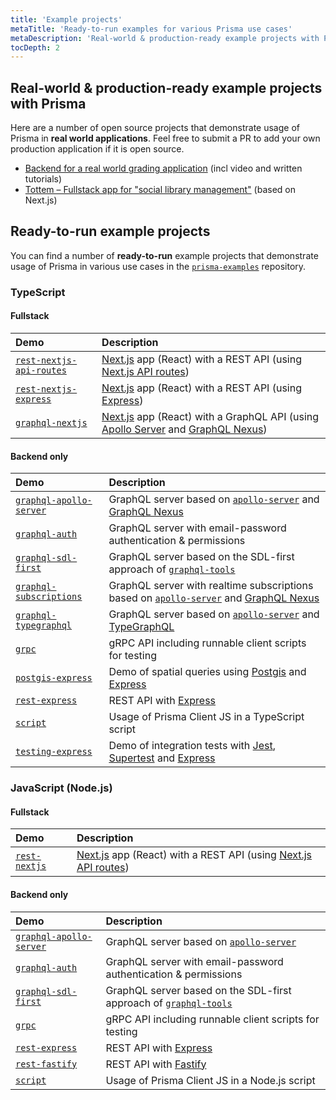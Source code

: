 ```yaml
---
title: 'Example projects'
metaTitle: 'Ready-to-run examples for various Prisma use cases'
metaDescription: 'Real-world & production-ready example projects with Prisma. Here are a number of open source projects that demonstrate usage of Prisma in real world applications.'
tocDepth: 2
---
```


## Real-world & production-ready example projects with Prisma

Here are a number of open source projects that demonstrate usage of Prisma in **real world applications**. Feel free to submit a PR to add your own production application if it is open source.

- [Backend for a real world grading application](https://github.com/2color/real-world-grading-app) (incl video and written tutorials)
- [Tottem – Fullstack app for "social library management"](https://github.com/poulainv/tottem) (based on Next.js)

## Ready-to-run example projects

You can find a number of **ready-to-run** example projects that demonstrate usage of Prisma in various use cases in the [`prisma-examples`](https://github.com/prisma/prisma-examples/) repository.

### TypeScript

#### Fullstack

| Demo                                                                                                                | Description                                                                                                                                                                                       |
| :------------------------------------------------------------------------------------------------------------------ | :------------------------------------------------------------------------------------------------------------------------------------------------------------------------------------------------ |
| [`rest-nextjs-api-routes`](https://github.com/prisma/prisma-examples/tree/latest/typescript/rest-nextjs-api-routes) | [Next.js](https://nextjs.org/) app (React) with a REST API (using [Next.js API routes](https://nextjs.org/docs/api-routes/introduction))                                                          |
| [`rest-nextjs-express`](https://github.com/prisma/prisma-examples/tree/latest/typescript/rest-nextjs-express)       | [Next.js](https://nextjs.org/) app (React) with a REST API (using [Express](https://expressjs.com/))                                                                                              |
| [`graphql-nextjs`](https://github.com/prisma/prisma-examples/tree/latest/typescript/graphql-nextjs)                 | [Next.js](https://nextjs.org/) app (React) with a GraphQL API (using [Apollo Server](https://github.com/apollographql/apollo-server) and [GraphQL Nexus](https://github.com/graphql-nexus/nexus)) |

#### Backend only

| Demo                                                                                                              | Description                                                                                                                                                                          |
| :---------------------------------------------------------------------------------------------------------------- | :----------------------------------------------------------------------------------------------------------------------------------------------------------------------------------- |
| [`graphql-apollo-server`](https://github.com/prisma/prisma-examples/tree/latest/typescript/graphql-apollo-server) | GraphQL server based on [`apollo-server`](https://www.apollographql.com/docs/apollo-server/) and [GraphQL Nexus](https://github.com/graphql-nexus/nexus)                             |
| [`graphql-auth`](https://github.com/prisma/prisma-examples/tree/latest/typescript/graphql-auth)                   | GraphQL server with email-password authentication & permissions                                                                                                                      |
| [`graphql-sdl-first`](https://github.com/prisma/prisma-examples/tree/latest/typescript/graphql-sdl-first)         | GraphQL server based on the SDL-first approach of [`graphql-tools`](https://www.apollographql.com/docs/graphql-tools/)                                                               |
| [`graphql-subscriptions`](https://github.com/prisma/prisma-examples/tree/latest/typescript/subscriptions-pubsub)  | GraphQL server with realtime subscriptions based on [`apollo-server`](https://www.apollographql.com/docs/apollo-server/) and [GraphQL Nexus](https://github.com/graphql-nexus/nexus) |
| [`graphql-typegraphql`](https://github.com/prisma/prisma-examples/tree/latest/typescript/graphql-typegraphql)     | GraphQL server based on [`apollo-server`](https://www.apollographql.com/docs/apollo-server/) and [TypeGraphQL](https://github.com/MichalLytek/type-graphql)                          |
| [`grpc`](https://github.com/prisma/prisma-examples/tree/latest/typescript/grpc)                                   | gRPC API including runnable client scripts for testing                                                                                                                               |
| [`postgis-express`](https://github.com/prisma/prisma-examples/tree/latest/typescript/postgis-express)             | Demo of spatial queries using [Postgis](https://postgis.net/) and [Express](https://expressjs.com/)                                                                                  |
| [`rest-express`](https://github.com/prisma/prisma-examples/tree/latest/typescript/rest-express)                   | REST API with [Express](https://expressjs.com/)                                                                                                                                      |
| [`script`](https://github.com/prisma/prisma-examples/tree/latest/typescript/script)                               | Usage of Prisma Client JS in a TypeScript script                                                                                                                                     |
| [`testing-express`](https://github.com/prisma/prisma-examples/tree/latest/typescript/testing-express)             | Demo of integration tests with [Jest](https://jestjs.io/), [Supertest](https://github.com/visionmedia/supertest) and [Express](https://expressjs.com/)                               |

### JavaScript (Node.js)

#### Fullstack

| Demo                                                                                          | Description                                                                                                                              |
| :-------------------------------------------------------------------------------------------- | :--------------------------------------------------------------------------------------------------------------------------------------- |
| [`rest-nextjs`](https://github.com/prisma/prisma-examples/tree/latest/javascript/rest-nextjs) | [Next.js](https://nextjs.org/) app (React) with a REST API (using [Next.js API routes](https://nextjs.org/docs/api-routes/introduction)) |

#### Backend only

| Demo                                                                                                              | Description                                                                                                            |
| :---------------------------------------------------------------------------------------------------------------- | :--------------------------------------------------------------------------------------------------------------------- |
| [`graphql-apollo-server`](https://github.com/prisma/prisma-examples/tree/latest/javascript/graphql-apollo-server) | GraphQL server based on [`apollo-server`](https://www.apollographql.com/docs/apollo-server/)                           |
| [`graphql-auth`](https://github.com/prisma/prisma-examples/tree/latest/javascript/graphql-auth)                   | GraphQL server with email-password authentication & permissions                                                        |
| [`graphql-sdl-first`](https://github.com/prisma/prisma-examples/tree/latest/javascript/graphql-sdl-first)         | GraphQL server based on the SDL-first approach of [`graphql-tools`](https://www.apollographql.com/docs/graphql-tools/) |
| [`grpc`](https://github.com/prisma/prisma-examples/tree/latest/javascript/grpc)                                   | gRPC API including runnable client scripts for testing                                                                 |
| [`rest-express`](https://github.com/prisma/prisma-examples/tree/latest/javascript/rest-express)                   | REST API with [Express](https://expressjs.com/)                                                                        |
| [`rest-fastify`](https://github.com/prisma/prisma-examples/tree/latest/javascript/rest-fastify)                   | REST API with [Fastify](https://www.fastify.io/)                                                                       |
| [`script`](https://github.com/prisma/prisma-examples/tree/latest/javascript/script)                               | Usage of Prisma Client JS in a Node.js script                                                                          |
